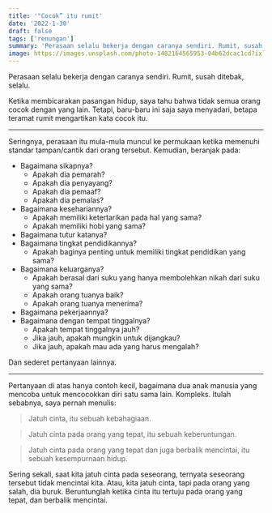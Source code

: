 ```yaml
---
title: '"Cocok” itu rumit'
date: '2022-1-30'
draft: false
tags: ['renungan']
summary: 'Perasaan selalu bekerja dengan caranya sendiri. Rumit, susah ditebak, selalu.'
image: https://images.unsplash.com/photo-1482164565953-04b62dcac1cd?ixlib=rb-1.2.1&ixid=MnwxMjA3fDB8MHxwaG90by1wYWdlfHx8fGVufDB8fHx8&fit=crop&auto=format
---
```


Perasaan selalu bekerja dengan caranya sendiri. Rumit, susah ditebak, selalu.

Ketika membicarakan pasangan hidup, saya tahu bahwa tidak semua orang cocok dengan yang lain.
Tetapi, baru-baru ini saja saya menyadari, betapa teramat rumit mengartikan kata cocok itu.

---

Seringnya, perasaan itu mula-mula muncul ke permukaan ketika memenuhi standar tampan/cantik dari
orang tersebut. Kemudian, beranjak pada:

- Bagaimana sikapnya?
  - Apakah dia pemarah?
  - Apakah dia penyayang?
  - Apakah dia pemaaf?
  - Apakah dia pemalas?
- Bagaimana kesehariannya?
  - Apakah memiliki ketertarikan pada hal yang sama?
  - Apakah memiliki hobi yang sama?
- Bagaimana tutur katanya?
- Bagaimana tingkat pendidikannya?
  - Apakah baginya penting untuk memiliki tingkat pendidikan yang sama?
- Bagaimana keluarganya?
  - Apakah berasal dari suku yang hanya membolehkan nikah dari suku yang sama?
  - Apakah orang tuanya baik?
  - Apakah orang tuanya menerima?
- Bagaimana pekerjaannya?
- Bagaimana dengan tempat tinggalnya?
  - Apakah tempat tinggalnya jauh?
  - Jika jauh, apakah mungkin untuk dijangkau?
  - Jika jauh, apakah mau ada yang harus mengalah?

Dan sederet pertanyaan lainnya.

---

Pertanyaan di atas hanya contoh kecil, bagaimana dua anak manusia yang mencoba untuk mencocokkan
diri satu sama lain. Kompleks. Itulah sebabnya, saya pernah menulis:

> Jatuh cinta, itu sebuah kebahagiaan.

> Jatuh cinta pada orang yang tepat, itu sebuah keberuntungan.

> Jatuh cinta pada orang yang tepat dan juga berbalik mencintai, itu sebuah kesempurnaan hidup.

Sering sekali, saat kita jatuh cinta pada seseorang, ternyata seseorang tersebut tidak mencintai
kita. Atau, kita jatuh cinta, tapi pada orang yang salah, dia buruk. Beruntunglah ketika cinta itu
tertuju pada orang yang tepat, dan berbalik mencintai.
